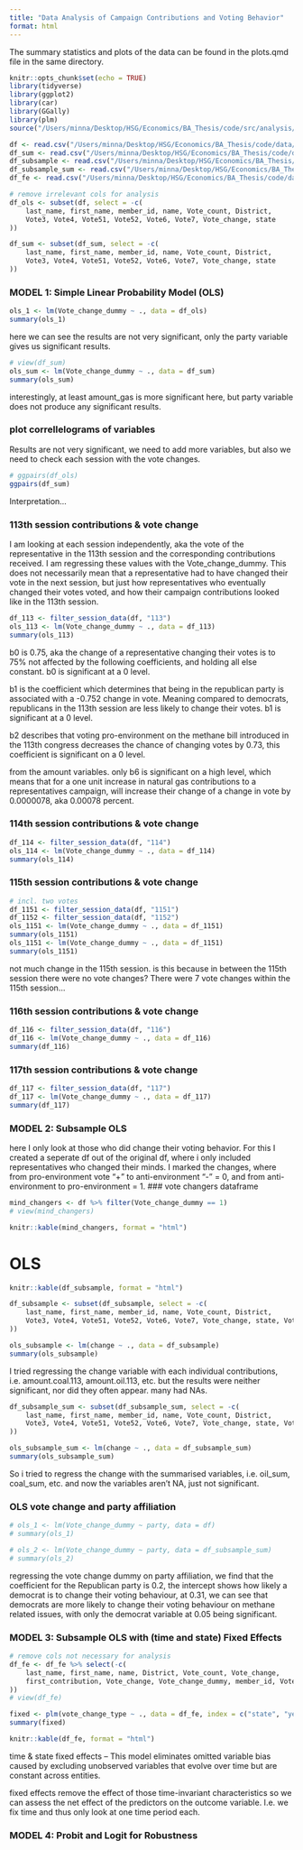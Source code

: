 ```yaml
---
title: "Data Analysis of Campaign Contributions and Voting Behavior"
format: html
---
```

The summary statistics and plots of the data can be found in the plots.qmd file in the same directory.
```r
knitr::opts_chunk$set(echo = TRUE)
library(tidyverse)
library(ggplot2)
library(car)
library(GGally)
library(plm)
source("/Users/minna/Desktop/HSG/Economics/BA_Thesis/code/src/analysis/prep_analysis.R")

df <- read.csv("/Users/minna/Desktop/HSG/Economics/BA_Thesis/code/data/analysis/df.csv")
df_sum <- read.csv("/Users/minna/Desktop/HSG/Economics/BA_Thesis/code/data/analysis/df_sum.csv")
df_subsample <- read.csv("/Users/minna/Desktop/HSG/Economics/BA_Thesis/code/data/analysis/df_subsample.csv")
df_subsample_sum <- read.csv("/Users/minna/Desktop/HSG/Economics/BA_Thesis/code/data/analysis/df_subsample_sum.csv")
df_fe <- read.csv("/Users/minna/Desktop/HSG/Economics/BA_Thesis/code/data/analysis/df_fe.csv")
```

```r
# remove irrelevant cols for analysis
df_ols <- subset(df, select = -c(
    last_name, first_name, member_id, name, Vote_count, District,
    Vote3, Vote4, Vote51, Vote52, Vote6, Vote7, Vote_change, state
))

df_sum <- subset(df_sum, select = -c(
    last_name, first_name, member_id, name, Vote_count, District,
    Vote3, Vote4, Vote51, Vote52, Vote6, Vote7, Vote_change, state
))
```

### MODEL 1: Simple Linear Probability Model (OLS)
```r
ols_1 <- lm(Vote_change_dummy ~ ., data = df_ols)
summary(ols_1)
```

here we can see the results are not very significant, only the party variable gives us significant results.
```r
# view(df_sum)
ols_sum <- lm(Vote_change_dummy ~ ., data = df_sum)
summary(ols_sum)
```

interestingly, at least amount_gas is more significant here, but party variable does not produce any significant results.

### plot correllelograms of variables 

Results are not very significant, we need to add more variables, but also we need to check each session with the vote changes. 

```r
# ggpairs(df_ols)
ggpairs(df_sum)

```

Interpretation...

### 113th session contributions & vote change
I am looking at each session independently, aka the vote of the representative in the 113th session and the corresponding contributions received. I am regressing these values with the Vote_change_dummy. This does not necessarily mean that a representative had to have changed their vote in the next session, but just how representatives who eventually changed their votes voted, and how their campaign contributions looked like in the 113th session.

```r
df_113 <- filter_session_data(df, "113")
ols_113 <- lm(Vote_change_dummy ~ ., data = df_113)
summary(ols_113)
```

b0 is 0.75, aka the change of a representative changing their votes is to 75% not affected by the following coefficients, and holding all else constant. b0 is significant at a 0 level.

b1 is the coefficient which determines that being in the republican party is associated with a -0.752 change in vote. Meaning compared to democrats, republicans in the 113th session are less likely to change their votes. b1 is significant at a 0 level.

b2 describes that voting pro-environment on the methane bill introduced in the 113th congress decreases the chance of changing votes by 0.73, this coefficient is significant on a 0 level. 

from the amount variables. only b6 is significant on a high level, which means that for a one unit increase in natural gas contributions to a representatives campaign, will increase their change of a change in vote by 0.0000078, aka 0.00078 percent.

### 114th session contributions & vote change

```r
df_114 <- filter_session_data(df, "114")
ols_114 <- lm(Vote_change_dummy ~ ., data = df_114)
summary(ols_114)
```

### 115th session contributions & vote change
```r
# incl. two votes
df_1151 <- filter_session_data(df, "1151")
df_1152 <- filter_session_data(df, "1152")
ols_1151 <- lm(Vote_change_dummy ~ ., data = df_1151)
summary(ols_1151)
ols_1151 <- lm(Vote_change_dummy ~ ., data = df_1151)
summary(ols_1151)
```

not much change in the 115th session. is this because in between the 115th session there were no vote changes? There were 7 vote changes within the 115th session...

### 116th session contributions & vote change

```r
df_116 <- filter_session_data(df, "116")
df_116 <- lm(Vote_change_dummy ~ ., data = df_116)
summary(df_116)
```

### 117th session contributions & vote change

```r
df_117 <- filter_session_data(df, "117")
df_117 <- lm(Vote_change_dummy ~ ., data = df_117)
summary(df_117)
```

### MODEL 2: Subsample OLS
here I only look at those who did change their voting behavior. For this I created a seperate df out of the original df, where i only included representatives who changed their minds. I marked the changes, where from pro-environment vote "+" to anti-environment "-" = 0, and from anti-environment to pro-environment = 1. 
### vote changers dataframe
```r
mind_changers <- df %>% filter(Vote_change_dummy == 1)
# view(mind_changers)

knitr::kable(mind_changers, format = "html")
```

# OLS
```r
knitr::kable(df_subsample, format = "html")

df_subsample <- subset(df_subsample, select = -c(
    last_name, first_name, member_id, name, Vote_count, District,
    Vote3, Vote4, Vote51, Vote52, Vote6, Vote7, Vote_change, state, Vote_change_dummy
))

ols_subsample <- lm(change ~ ., data = df_subsample)
summary(ols_subsample)
```

I tried regressing the change variable with each individual contributions, i.e. amount.coal.113, amount.oil.113, etc. but the results were neither significant, nor did they often appear. many had NAs.

```r
df_subsample_sum <- subset(df_subsample_sum, select = -c(
    last_name, first_name, member_id, name, Vote_count, District,
    Vote3, Vote4, Vote51, Vote52, Vote6, Vote7, Vote_change, state, Vote_change_dummy
))

ols_subsample_sum <- lm(change ~ ., data = df_subsample_sum)
summary(ols_subsample_sum)
```

So i tried to regress the change with the summarised variables, i.e. oil_sum, coal_sum, etc. and now the variables aren't NA, just not significant.


### OLS vote change and party affiliation
```r
# ols_1 <- lm(Vote_change_dummy ~ party, data = df)
# summary(ols_1)

# ols_2 <- lm(Vote_change_dummy ~ party, data = df_subsample_sum)
# summary(ols_2)
```

regressing the vote change dummy on party affiliation, we find that the coefficient for the Republican party is 0.2, the intercept shows how likely a democrat is to change their voting behaviour, at 0.31, we can see that democrats are more likely to change their voting behaviour on methane related issues, with only the democrat variable at 0.05 being significant.

### MODEL 3: Subsample OLS with (time and state) Fixed Effects

```r
# remove cols not necessary for analysis
df_fe <- df_fe %>% select(-c(
    last_name, first_name, name, District, Vote_count, Vote_change,
    first_contribution, Vote_change, Vote_change_dummy, member_id, Vote3, Vote4, Vote51, Vote52, Vote6, Vote7
))
# view(df_fe)

fixed <- plm(vote_change_type ~ ., data = df_fe, index = c("state", "year"), model = "within") # fixed model
summary(fixed)

knitr::kable(df_fe, format = "html")
```

time & state fixed effects --  This model eliminates omitted variable bias caused by excluding unobserved variables that evolve over time but are constant across entities.

fixed effects remove the effect of those time-invariant characteristics so we can assess the net effect of the predictors on the outcome variable. I.e. we fix time and thus only look at one time period each.


### MODEL 4: Probit and Logit for Robustness
```r

```